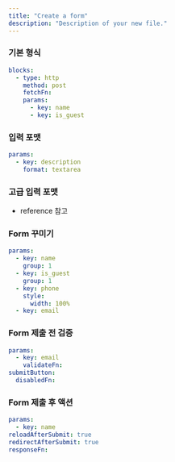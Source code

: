 ```yaml
---
title: "Create a form"
description: "Description of your new file."
---
```


### 기본 형식

```yaml
blocks:
  - type: http
    method: post
    fetchFn: 
    params:
      - key: name
      - key: is_guest
```

### 입력 포맷

```yaml
params:
  - key: description
    format: textarea
```

### 고급 입력 포맷

- reference 참고

### Form 꾸미기

```yaml
params:
  - key: name
    group: 1
  - key: is_guest
    group: 1
  - key: phone
    style:
      width: 100%
  - key: email
```

### Form 제출 전 검증

```yaml
params:
  - key: email
    validateFn:
submitButton:
  disabledFn: 
```

### Form 제출 후 액션

```yaml
params:
  - key: name
reloadAfterSubmit: true
redirectAfterSubmit: true
responseFn: 
```